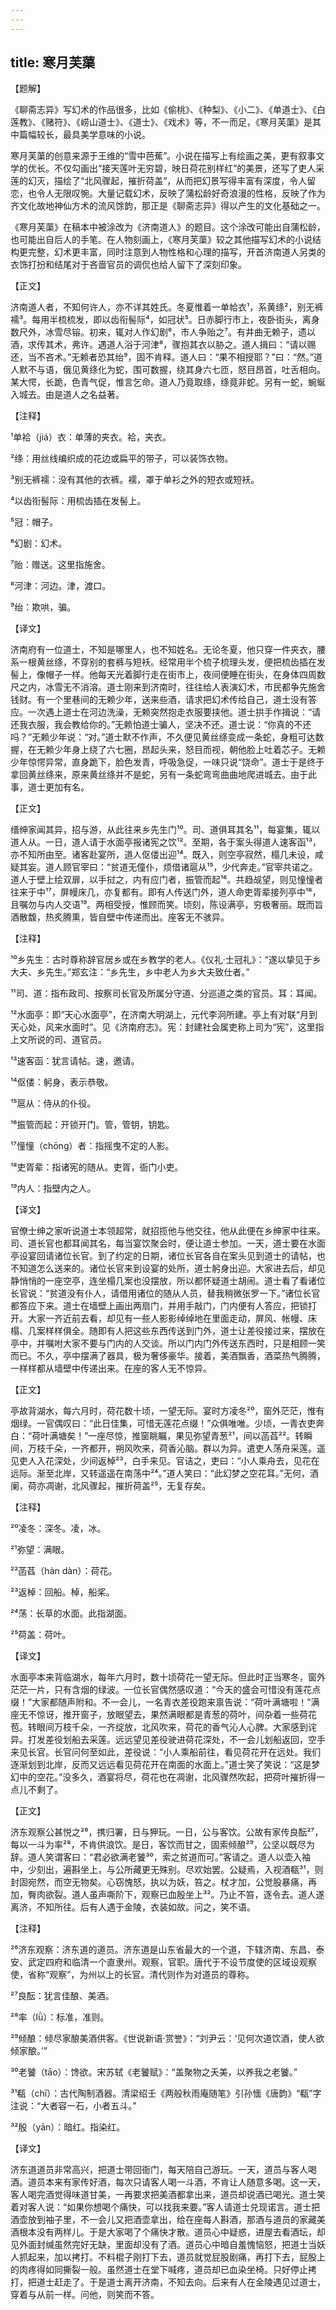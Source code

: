```yaml
---
---
---
```

title: 寒月芙蕖
---




【题解】


《聊斋志异》写幻术的作品很多，比如《偷桃》、《种梨》、《小二》、《单道士》、《白莲教》、《赌符》、《崂山道士》、《道士》、《戏术》等，不一而足，《寒月芙蕖》是其中篇幅较长，最具美学意味的小说。

寒月芙蕖的创意来源于王维的“雪中芭蕉”。小说在描写上有绘画之美，更有叙事文学的优长。不仅勾画出“接天莲叶无穷碧，映日荷花别样红”的美景，还写了吏人采莲的幻灭，描绘了“北风骤起，摧折荷盖”，从而把幻景写得丰富有深度，令人留恋，也令人无限叹惋。大量记载幻术，反映了蒲松龄好奇浪漫的性格，反映了作为齐文化故地神仙方术的流风馀韵，那正是《聊斋志异》得以产生的文化基础之一。

《寒月芙蕖》在稿本中被涂改为《济南道人》的题目。这个涂改可能出自蒲松龄，也可能出自后人的手笔。在人物刻画上，《寒月芙蕖》较之其他描写幻术的小说结构更完整，幻术更丰富，同时注意到人物性格和心理的描写，开首济南道人另类的衣饰打扮和结尾对于吝啬官员的调侃也给人留下了深刻印象。


【正文】

济南道人者，不知何许人，亦不详其姓氏。冬夏惟着一单帢衣¹，系黄绦²，别无裤襦³。每用半梳梳发，即以齿衔髻际⁴，如冠状⁵。日赤脚行市上，夜卧街头，离身数尺外，冰雪尽镕。初来，辄对人作幻剧⁶，市人争贻之⁷。有井曲无赖子，遗以酒，求传其术，弗许。遇道人浴于河津⁸，骤抱其衣以胁之。道人揖曰：“请以赐还，当不吝术。”无赖者恐其绐⁹，固不肯释。道人曰：“果不相授耶？”曰：“然。”道人默不与语，俄见黄绦化为蛇，围可数握，绕其身六七匝，怒目昂首，吐舌相向。某大愕，长跪，色青气促，惟言乞命。道人乃竟取绦，绦竟非蛇。另有一蛇，蜿蜒入城去。由是道人之名益著。

【注释】


¹单袷（jiá）衣：单薄的夹衣。袷，夹衣。

²绦：用丝线编织成的花边或扁平的带子，可以装饰衣物。

³别无裤襦：没有其他的衣裤。襦，罩于单衫之外的短衣或短袄。

⁴以齿衔髻际：用梳齿插在发髻上。

⁵冠：帽子。

⁶幻剧：幻术。

⁷贻：赠送。这里指施舍。

⁸河津：河边。津，渡口。

⁹绐：欺哄，骗。





【译文】


济南府有一位道士，不知是哪里人，也不知姓名。无论冬夏，他只穿一件夹衣，腰系一根黄丝绦，不穿别的套裤与短袄。经常用半个梳子梳理头发，便把梳齿插在发髻上，像帽子一样。他每天光着脚行走在街市上，夜间便睡在街头，在身体四周数尺之内，冰雪无不消溶。道士刚来到济南时，往往给人表演幻术，市民都争先施舍钱财。有一个里巷间的无赖少年，送来些酒，请求把幻术传给自己，道士没有答应。一次遇上道士在河边洗澡，无赖突然抱走衣服要挟他。道士拱手作揖说：“请还我衣服，我会教给你的。”无赖怕道士骗人，坚决不还。道士说：“你真的不还吗？”无赖少年说：“对。”道士默不作声，不久便见黄丝绦变成一条蛇，身粗可达数握，在无赖少年身上绕了六七圈，昂起头来，怒目而视，朝他脸上吐着芯子。无赖少年惊愕异常，直身跪下，脸色发青，呼吸急促，一味只说“饶命”。道士于是终于拿回黄丝绦来，原来黄丝绦并不是蛇，另有一条蛇弯弯曲曲地爬进城去。由于此事，道士更加有名。


【正文】

缙绅家闻其异，招与游，从此往来乡先生门¹⁰。司、道俱耳其名¹¹，每宴集，辄以道人从。一日，道人请于水面亭报诸宪之饮¹²。至期，各于案头得道人速客函¹³，亦不知所由至。诸客赴宴所，道人伛偻出迎¹⁴。既入，则空亭寂然，榻几未设，咸疑其妄。道人顾官宰曰：“贫道无僮仆，烦借诸扈从¹⁵，少代奔走。”官宰共诺之。道人于壁上绘双扉，以手挝之，内有应门者，振管而起¹⁶。共趋觇望，则见憧憧者往来于中¹⁷，屏幔床几，亦复都有。即有人传送门外，道人命吏胥辈接列亭中¹⁸，且嘱勿与内人交语¹⁹。两相受授，惟顾而笑。顷刻，陈设满亭，穷极奢丽。既而旨酒散馥，热炙腾熏，皆自壁中传递而出。座客无不骇异。

【注释】


¹⁰乡先生：古时尊称辞官居乡或在乡教学的老人。《仪礼·士冠礼》：“遂以挚见于乡大夫、乡先生。”郑玄注：“乡先生，乡中老人为乡大夫致仕者。”

¹¹司、道：指布政司、按察司长官及所属分守道、分巡道之类的官员。耳：耳闻。

¹²水面亭：即“天心水面亭”，在济南大明湖上，元代李泂所建。亭上有对联“月到天心处，风来水面时”。见《济南府志》。宪：封建社会属吏称上司为“宪”，这里指上文所说的司、道官员。

¹³速客函：犹言请帖。速，邀请。

¹⁴伛偻：躬身，表示恭敬。

¹⁵扈从：侍从的仆役。

¹⁶振管而起：开锁开门。管，管钥，钥匙。

¹⁷憧憧（chōng）者：指摇曳不定的人影。

¹⁸吏胥辈：指诸宪的随从。吏胥，衙门小吏。

¹⁹内人：指壁内之人。





【译文】


官僚士绅之家听说道士本领超常，就招揽他与他交往，他从此便在乡绅家中往来。司、道长官也都耳闻其名，每当宴饮聚会时，便让道士参加。一天，道士要在水面亭设宴回请诸位长官。到了约定的日期，诸位长官各自在案头见到道士的请帖，也不知道怎么送来的。诸位长官来到设宴的处所，道士躬身出迎。大家进去后，却见静悄悄的一座空亭，连坐榻几案也没摆放，所以都怀疑道士胡闹。道士看了看诸位长官说：“贫道没有仆人，请借用诸位的随从人员，替我稍微张罗一下。”诸位长官都答应下来。道士在墙壁上画出两扇门，并用手敲门，门内便有人答应，把锁打开。大家一齐近前去看，却见有一些人影影绰绰地在里面走动，屏风、帐幔、床榻、几案样样俱全。随即有人把这些东西传送到门外，道士让差役接过来，摆放在亭中，并嘱咐大家不要与门内的人交谈。所以门内门外传送东西时，只是相顾一笑而已。不久，亭中摆满了器具，极为奢侈豪华。接着，美酒飘香，酒菜热气腾腾，一样样都从墙壁中传递出来。在座的客人无不惊异。


【正文】

亭故背湖水，每六月时，荷花数十顷，一望无际。宴时方凌冬²⁰，窗外茫茫，惟有烟绿。一官偶叹曰：“此日佳集，可惜无莲花点缀！”众俱唯唯。少顷，一青衣吏奔白：“荷叶满塘矣！”一座尽惊，推窗眺瞩，果见弥望青葱²¹，间以菡萏²²。转瞬间，万枝千朵，一齐都开，朔风吹来，荷香沁脑。群以为异。遣吏人荡舟采莲。遥见吏人入花深处，少间返棹²³，白手来见。官诘之，吏曰：“小人乘舟去，见花在远际。渐至北岸，又转遥遥在南荡中²⁴。”道人笑曰：“此幻梦之空花耳。”无何，酒阑，荷亦凋谢，北风骤起，摧折荷盖²⁵，无复存矣。

【注释】


²⁰凌冬：深冬。凌，冰。

²¹弥望：满眼。

²²菡萏（hàn dàn）：荷花。

²³返棹：回船。棹，船桨。

²⁴荡：长草的水面。此指湖面。

²⁵荷盖：荷叶。





【译文】


水面亭本来背临湖水，每年六月时，数十顷荷花一望无际。但此时正当寒冬，窗外茫茫一片，只有含烟的绿波。一位长官偶然感叹道：“今天的盛会可惜没有莲花点缀！”大家都随声附和。不一会儿，一名青衣差役跑来禀告说：“荷叶满塘啦！”满座无不惊讶，推开窗子，放眼望去，果然满眼都是青葱的荷叶，间杂着一些荷花苞。转眼间万枝千朵，一齐绽放，北风吹来，荷花的香气沁人心脾。大家感到诧异。打发差役划船去采莲。远远望见差役驶进荷花深处，不一会儿划船返回，空手来见长官。长官问何至如此，差役说：“小人乘船前往，看见荷花开在远处。我们逐渐划到北岸，反而又远远看见荷花开在南面的水面上。”道士笑了笑说：“这是梦幻中的空花。”没多久，酒宴将尽，荷花也在凋谢，北风骤然吹起，把荷叶摧折得一点儿不剩了。


【正文】

济东观察公甚悦之²⁶，携归署，日与狎玩。一日，公与客饮。公故有家传良酝²⁷，每以一斗为率²⁸，不肯供浪饮。是日，客饮而甘之，固索倾酿²⁹，公坚以既尽为辞。道人笑谓客曰：“君必欲满老饕³⁰，索之贫道而可。”客请之。道人以壶入袖中，少刻出，遍斟坐上，与公所藏更无殊别。尽欢始罢。公疑焉，入视酒瓻³¹，则封固宛然，而空无物矣。心窃愧怒，执以为妖，笞之。杖才加，公觉股暴痛，再加，臀肉欲裂。道人虽声嘶阶下，观察已血殷坐上³²。乃止不笞，逐令去。道人遂离济，不知所往。后有人遇于金陵，衣装如故。问之，笑不语。

【注释】


²⁶济东观察：济东道的道员。济东道是山东省最大的一个道，下辖济南、东昌、泰安、武定四府和临清一个直隶州。观察，官职。唐代于不设节度使的区域设观察使，省称“观察”，为州以上的长官。清代则作为对道员的尊称。

²⁷良酝：犹言佳酿、美酒。

²⁸率（lǜ）：标准，准则。

²⁹倾酿：倾尽家酿美酒供客。《世说新语·赏誉》：“刘尹云：‘见何次道饮酒，使人欲倾家酿。’”

³⁰老饕（tāo）：馋欲。宋苏轼《老饕赋》：“盖聚物之夭美，以养我之老饕。”

³¹瓻（chī）：古代陶制酒器。清梁绍壬《两般秋雨庵随笔》引孙愐《唐韵》“瓻”字注说：“大者容一石，小者五斗。”

³²殷（yān）：暗红。指染红。





【译文】


济东道道员非常高兴，把道士带回衙门，每天陪自己游玩。一天，道员与客人喝酒。道员本来有家传好酒，每次只请客人喝一斗酒，不肯让人随意多喝。这一天，客人喝完酒觉得味道甘美，一再要求把美酒都拿出来，道员却说酒已喝光。道士笑着对客人说：“如果你想喝个痛快，可以找我来要。”客人请道士兑现诺言。道士把酒壶放到袖子里，不一会儿又把酒壶拿出，给在座每人斟酒，那酒与道员的家藏美酒根本没有两样儿。于是大家喝了个痛快才散。道员心中疑惑，进屋去看酒坛，却见外面封缄虽然完好无缺，里面却没有了酒。道员心中暗自羞愧恼怒，把道士当妖人抓起来，加以拷打。不料棍子刚打下去，道员就觉屁股剧痛，再打下去，屁股上的肉疼得如同撕裂一般。虽然道士在堂下喊疼，道员却已血染坐椅。只好停止拷打，把道士赶走了。于是道士离开济南，不知去向。后来有人在金陵遇见过道士，穿着与从前一样。问他，则笑而不答。